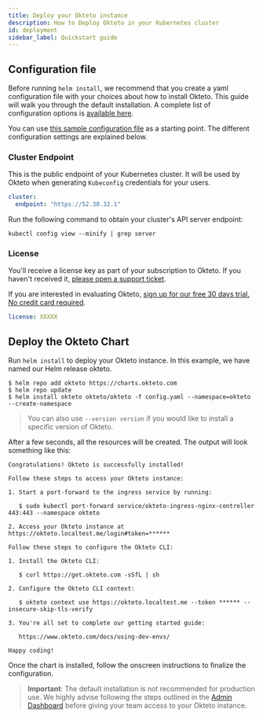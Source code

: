 ```yaml
---
title: Deploy your Okteto instance
description: How to Deploy Okteto in your Kubernetes cluster
id: deployment
sidebar_label: Quickstart guide
---
```



## Configuration file

Before running `helm install`, we recommend that you create a yaml configuration file with your choices about how to install Okteto. This guide will walk you through the default installation. A complete list of configuration options is [available here](self-hosted/administration/configuration.mdx).

You can use [this sample configuration file](https://www.okteto.com/docs/self-hosted/install/config.yaml) as a starting point. The different configuration settings are explained below.

### Cluster Endpoint

This is the public endpoint of your Kubernetes cluster. It will be used by Okteto when generating `Kubeconfig` credentials for your users.

```yaml
cluster:
  endpoint: "https://52.30.32.1"
```

Run the following command to obtain your cluster's API server endpoint:

```
kubectl config view --minify | grep server
```

### License

You'll receive a license key as part of your subscription to Okteto. If you haven't received it, [please open a support ticket](https://okteto.com/support).

If you are interested in evaluating Okteto, [sign up for our free 30 days trial.  No credit card required](https://www.okteto.com/free-trial/).

```yaml
license: XXXXX
```

## Deploy the Okteto Chart

Run `helm install` to deploy your Okteto instance. In this example, we have named our Helm release okteto.

```console
$ helm repo add okteto https://charts.okteto.com
$ helm repo update
$ helm install okteto okteto/okteto -f config.yaml --namespace=okteto --create-namespace
```

> You can also use `--version version` if you would like to install a specific version of Okteto.

After a few seconds, all the resources will be created. The output will look something like this:

```
Congratulations! Okteto is successfully installed!

Follow these steps to access your Okteto instance:

1. Start a port-forward to the ingress service by running:

   $ sudo kubectl port-forward service/okteto-ingress-nginx-controller 443:443 --namespace okteto

2. Access your Okteto instance at https://okteto.localtest.me/login#token=******

Follow these steps to configure the Okteto CLI:

1. Install the Okteto CLI:

   $ curl https://get.okteto.com -sSfL | sh

2. Configure the Okteto CLI context:

   $ okteto context use https://okteto.localtest.me --token ****** --insecure-skip-tls-verify

3. You're all set to complete our getting started guide:

   https://www.okteto.com/docs/using-dev-envs/

Happy coding!
```

Once the chart is installed, follow the onscreen instructions to finalize the configuration.

> **Important**: The default installation is not recommended for production use. We highly advise following the steps outlined in the [Admin Dashboard](administration/dashboard.mdx#installation) before giving your team access to your Okteto instance.
